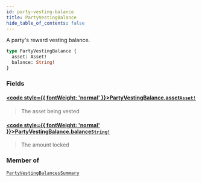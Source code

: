 ```yaml
---
id: party-vesting-balance
title: PartyVestingBalance
hide_table_of_contents: false
---
```








A party's reward vesting balance.

```graphql
type PartyVestingBalance {
  asset: Asset!
  balance: String!
}
```


### Fields

#### [<code style={{ fontWeight: 'normal' }}>PartyVestingBalance.<b>asset</b></code>](#)<Bullet />[`Asset!`](/testnet/api/graphql/objects/asset) <Badge class="secondary" text="non-null"/> <Badge class="secondary" text="object"/>
> The asset being vested
> 

#### [<code style={{ fontWeight: 'normal' }}>PartyVestingBalance.<b>balance</b></code>](#)<Bullet />[`String!`](/testnet/api/graphql/scalars/string) <Badge class="secondary" text="non-null"/> <Badge class="secondary" text="scalar"/>
> The amount locked
> 



### Member of

[`PartyVestingBalancesSummary`](/testnet/api/graphql/objects/party-vesting-balances-summary)  <Badge class="secondary" text="object"/>



